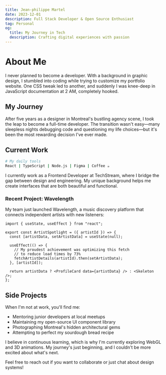 ```yaml
---
title: Jean-philippe Martel
date: 2023-12-01
description: Full Stack Developer & Open Source Enthusiast
tag: Personal
og:
  title: My Journey in Tech
  description: Crafting digital experiences with passion
---
```


# About Me

I never planned to become a developer. With a background in graphic design, I stumbled into coding while trying to customize my portfolio website. One CSS tweak led to another, and suddenly I was knee-deep in JavaScript documentation at 2 AM, completely hooked.

## My Journey

After five years as a designer in Montreal's bustling agency scene, I took the leap to become a full-time developer. The transition wasn't easy—many sleepless nights debugging code and questioning my life choices—but it's been the most rewarding decision I've ever made.

## Current Work

```bash
# My daily tools
React | TypeScript | Node.js | Figma | Coffee ☕
```

I currently work as a Frontend Developer at TechStream, where I bridge the gap between design and engineering. My unique background helps me create interfaces that are both beautiful and functional.

### Recent Project: Wavelength

My team just launched Wavelength, a music discovery platform that connects independent artists with new listeners:

```tsx
import { useState, useEffect } from "react";

export const ArtistSpotlight = ({ artistId }) => {
  const [artistData, setArtistData] = useState(null);

  useEffect(() => {
    // My proudest achievement was optimizing this fetch
    // to reduce load times by 73%
    fetchArtistDetails(artistId).then(setArtistData);
  }, [artistId]);

  return artistData ? <ProfileCard data={artistData} /> : <Skeleton />;
};
```

## Side Projects

When I'm not at work, you'll find me:
- Mentoring junior developers at local meetups
- Maintaining my open-source UI component library
- Photographing Montreal's hidden architectural gems
- Attempting to perfect my sourdough bread recipe

I believe in continuous learning, which is why I'm currently exploring WebGL and 3D animations. My journey's just beginning, and I couldn't be more excited about what's next.

Feel free to reach out if you want to collaborate or just chat about design systems!
